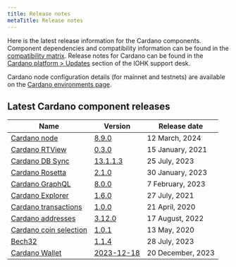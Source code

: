 ```yaml
---
title: Release notes
metaTitle: Release notes
---
```


Here is the latest release information for the Cardano components.
Component dependencies and compatibility information can be found in the [compatibility matrix](https://docs.cardano.org/tools/comp-matrix/).
Release notes for Cardano can be found in the [Cardano platform > Updates](https://iohk.zendesk.com/hc/en-us/sections/360002160134-Updates) section of the IOHK support desk.

Cardano node configuration details (for mainnet and testnets) are available on the [Cardano environments page](https://book.world.dev.cardano.org/environments.html).

## Latest Cardano component releases

Name | Version | Release date
-|-|-
[Cardano node](https://github.com/input-output-hk/cardano-node) | [8.9.0](https://github.com/IntersectMBO/cardano-node/releases/tag/8.9.0) | 12 March, 2024
[Cardano RTView](https://github.com/input-output-hk/cardano-rt-view) | [0.3.0](https://github.com/input-output-hk/cardano-rt-view/releases/tag/0.3.0) | 15 January, 2021
[Cardano DB Sync](https://github.com/input-output-hk/cardano-db-sync/releases) | [13.1.1.3](https://github.com/IntersectMBO/cardano-db-sync/releases/tag/13.1.1.3) | 25 July, 2023
[Cardano Rosetta](https://github.com/input-output-hk/cardano-rosetta) | [2.1.0](https://github.com/cardano-foundation/cardano-rosetta/releases/tag/2.1.0) | 30 January, 2023
[Cardano GraphQL](https://github.com/input-output-hk/cardano-graphql) | [8.0.0](https://github.com/input-output-hk/cardano-graphql/releases/tag/8.0.0) | 7 February, 2023
[Cardano Explorer](https://github.com/input-output-hk/cardano-explorer-app) | [1.6.0](https://github.com/input-output-hk/cardano-explorer-app/releases/tag/1.6.0) | 27 July, 2021
[Cardano transactions](https://github.com/input-output-hk/cardano-transactions) | [1.0.0](https://github.com/input-output-hk/cardano-transactions/releases/tag/1.0.0) | 21 April, 2020
[Cardano addresses](https://github.com/input-output-hk/cardano-addresses) | [3.12.0](https://github.com/input-output-hk/cardano-addresses/releases/tag/3.12.0)| 17 August, 2022
[Cardano coin selection](https://github.com/input-output-hk/cardano-coin-selection) | [1.0.1](https://github.com/input-output-hk/cardano-coin-selection/releases/tag/v1.0.1) | 13 May, 2020
[Bech32](https://github.com/input-output-hk/bech32) | [1.1.4](https://github.com/IntersectMBO/bech32/releases/tag/v1.1.4) | 28 July, 2023
[Cardano Wallet](https://github.com/input-output-hk/cardano-wallet) | [2023-12-18](https://github.com/cardano-foundation/cardano-wallet/releases/tag/v2023-12-18) | 20 December, 2023

